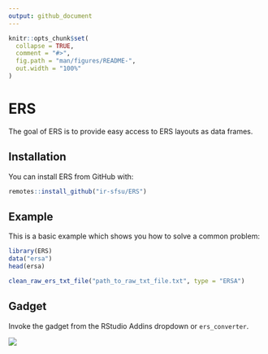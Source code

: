 ```yaml
---
output: github_document
---
```


<!-- README.md is generated from README.Rmd. Please edit that file -->

```r
knitr::opts_chunk$set(
  collapse = TRUE,
  comment = "#>",
  fig.path = "man/figures/README-",
  out.width = "100%"
)
```

# ERS

<!-- badges: start -->
<!-- badges: end -->

The goal of ERS is to provide easy access to ERS layouts as data frames.

## Installation

You can install ERS from GitHub with:

``` r
remotes::install_github("ir-sfsu/ERS")
```

## Example

This is a basic example which shows you how to solve a common problem:

```r
library(ERS)
data("ersa")
head(ersa)

```

```r
clean_raw_ers_txt_file("path_to_raw_txt_file.txt", type = "ERSA")
```


## Gadget

Invoke the gadget from the RStudio Addins dropdown or `ers_converter`.

![](inst/ers_gadget.png)
